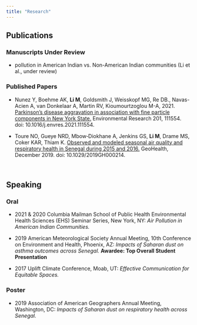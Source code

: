```yaml
---
title: "Research"
---
```


## Publications

### Manuscripts Under Review
*  pollution in American Indian vs. Non-American Indian communities (Li et al., under review)


### Published Papers
* Nunez Y, Boehme AK, **Li M**, Goldsmith J, Weisskopf MG, Re DB., Navas-Acien A, 
van Donkelaar A, Martin RV, Kioumourtzoglou M-A, 2021. [Parkinson’s disease aggravation in association with fine particle components in New York State.](https://doi.org/10.1016/j.envres.2021.111554) Environmental Research 201, 111554. doi: 10.1016/j.envres.2021.111554.

* Toure NO, Gueye NRD, Mbow‐Diokhane A, Jenkins GS, **Li M**, Drame MS, Coker KAR, Thiam K. [Observed and modeled seasonal air quality and respiratory health in Senegal during 2015 and 2016.](https://agupubs.onlinelibrary.wiley.com/doi/full/10.1029/2019GH000214) GeoHealth, December 2019. doi: 10.1029/2019GH000214. 
 
<br>


## Speaking

### Oral

* 2021 & 2020 Columbia Mailman School of Public Health Environmental Health Sciences (EHS) Seminar Series, New York, NY:  _Air Pollution in American Indian Communities._

* 2019 American Meteorological Society Annual Meeting, 10th Conference on 
Environment and Health, Phoenix, AZ: _Impacts of Saharan dust on asthma outcomes across Senegal._ **Awardee: Top Overall Student Presentation**

* 2017 Uplift Climate Conference, Moab, UT: _Effective Communication for Equitable Spaces._

### Poster
* 2019 Association of American Geographers Annual Meeting, Washington, DC: _Impacts of Saharan dust on respiratory health across Senegal._





